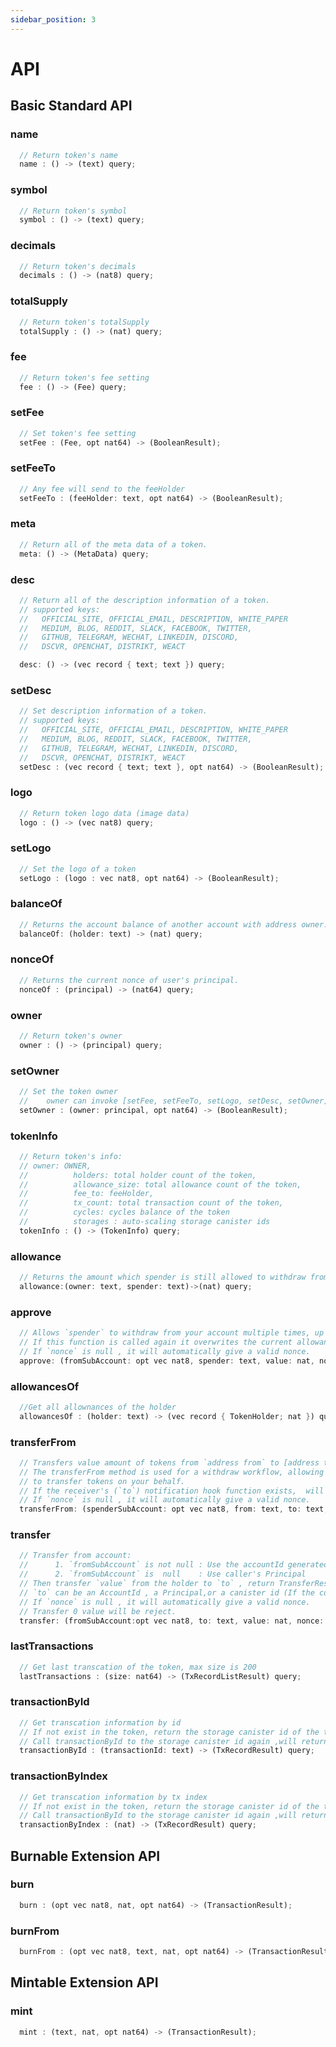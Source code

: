 ```yaml
---
sidebar_position: 3
---
```


# API
## Basic Standard API
### name
```rust
  // Return token's name
  name : () -> (text) query;

```
### symbol
```rust
  // Return token's symbol
  symbol : () -> (text) query;
```
### decimals
```rust
  // Return token's decimals
  decimals : () -> (nat8) query;
```
### totalSupply
```rust
  // Return token's totalSupply
  totalSupply : () -> (nat) query;
```
### fee
```rust
  // Return token's fee setting
  fee : () -> (Fee) query;
```
### setFee
```rust
  // Set token's fee setting
  setFee : (Fee, opt nat64) -> (BooleanResult);
```
### setFeeTo
```rust
  // Any fee will send to the feeHolder
  setFeeTo : (feeHolder: text, opt nat64) -> (BooleanResult);
```
### meta
```rust
  // Return all of the meta data of a token.
  meta: () -> (MetaData) query;
```
### desc
```rust
  // Return all of the description information of a token.
  // supported keys:
  //   OFFICIAL_SITE, OFFICIAL_EMAIL, DESCRIPTION, WHITE_PAPER
  //   MEDIUM, BLOG, REDDIT, SLACK, FACEBOOK, TWITTER,
  //   GITHUB, TELEGRAM, WECHAT, LINKEDIN, DISCORD,
  //   DSCVR, OPENCHAT, DISTRIKT, WEACT

  desc: () -> (vec record { text; text }) query;
```

### setDesc
```rust
  // Set description information of a token.
  // supported keys:
  //   OFFICIAL_SITE, OFFICIAL_EMAIL, DESCRIPTION, WHITE_PAPER
  //   MEDIUM, BLOG, REDDIT, SLACK, FACEBOOK, TWITTER,
  //   GITHUB, TELEGRAM, WECHAT, LINKEDIN, DISCORD,
  //   DSCVR, OPENCHAT, DISTRIKT, WEACT
  setDesc : (vec record { text; text }, opt nat64) -> (BooleanResult);
```
### logo
```rust
  // Return token logo data (image data)
  logo : () -> (vec nat8) query;
```
### setLogo
```rust
  // Set the logo of a token
  setLogo : (logo : vec nat8, opt nat64) -> (BooleanResult);
```
### balanceOf
```rust
  // Returns the account balance of another account with address owner.
  balanceOf: (holder: text) -> (nat) query;
```
### nonceOf
```rust
  // Returns the current nonce of user's principal.
  nonceOf : (principal) -> (nat64) query;
```
### owner
```rust
  // Return token's owner
  owner : () -> (principal) query;
```
### setOwner
```rust
  // Set the token owner
  //    owner can invoke [setFee, setFeeTo, setLogo, setDesc, setOwner]
  setOwner : (owner: principal, opt nat64) -> (BooleanResult);
```
### tokenInfo
```rust
  // Return token's info:
  // owner: OWNER,
  //          holders: total holder count of the token,
  //          allowance_size: total allowance count of the token,
  //          fee_to: feeHolder,
  //          tx_count: total transaction count of the token,
  //          cycles: cycles balance of the token
  //          storages : auto-scaling storage canister ids
  tokenInfo : () -> (TokenInfo) query;
```
### allowance
```rust
  // Returns the amount which spender is still allowed to withdraw from owner.
  allowance:(owner: text, spender: text)->(nat) query;
```
### approve
```rust
  // Allows `spender` to withdraw from your account multiple times, up to the `value` amount.
  // If this function is called again it overwrites the current allowance with value.
  // If `nonce` is null , it will automatically give a valid nonce.
  approve: (fromSubAccount: opt vec nat8, spender: text, value: nat, nonce: opt nat64) -> (TransactionResult);
```
### allowancesOf
```rust
  //Get all allownances of the holder
  allowancesOf : (holder: text) -> (vec record { TokenHolder; nat }) query;
```
### transferFrom
```rust
  // Transfers value amount of tokens from `address from` to [address to].
  // The transferFrom method is used for a withdraw workflow, allowing canister
  // to transfer tokens on your behalf.
  // If the receiver's (`to`) notification hook function exists,  will be called.
  // If `nonce` is null , it will automatically give a valid nonce.
  transferFrom: (spenderSubAccount: opt vec nat8, from: text, to: text, value: nat, nonce: opt nat64) ->(TransactionResult);
```
### transfer
```rust
  // Transfer from account:
  //      1. `fromSubAccount` is not null : Use the accountId generated based on the caller's Principal and the provided `fromSubAccount`
  //      2. `fromSubAccount` is  null    : Use caller's Principal
  // Then transfer `value` from the holder to `to` , return TransferResponse
  // `to` can be an AccountId , a Principal,or a canister id (If the container has a notification hook function, a notification will be triggered).
  // If `nonce` is null , it will automatically give a valid nonce.
  // Transfer 0 value ​​will be reject.
  transfer: (fromSubAccount:opt vec nat8, to: text, value: nat, nonce: opt nat64) -> (TransactionResult);
```
### lastTransactions
```rust
  // Get last transcation of the token, max size is 200
  lastTransactions : (size: nat64) -> (TxRecordListResult) query;
```
### transactionById
```rust
  // Get transcation information by id
  // If not exist in the token, return the storage canister id of the transaction located
  // Call transactionById to the storage canister id again ,will return the transaction information.
  transactionById : (transactionId: text) -> (TxRecordResult) query;
```
### transactionByIndex
```rust
  // Get transcation information by tx index
  // If not exist in the token, return the storage canister id of the transaction located
  // Call transactionById to the storage canister id again ,will return the transaction information.
  transactionByIndex : (nat) -> (TxRecordResult) query;
```

## Burnable Extension API
### burn
```rust 
  burn : (opt vec nat8, nat, opt nat64) -> (TransactionResult);
```
### burnFrom
```rust 
  burnFrom : (opt vec nat8, text, nat, opt nat64) -> (TransactionResult);
```
## Mintable Extension API
### mint
```rust 
  mint : (text, nat, opt nat64) -> (TransactionResult);
```